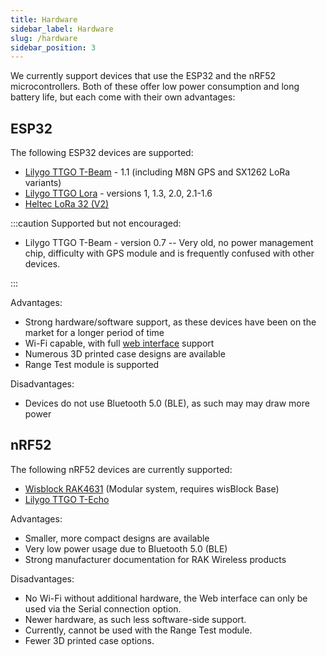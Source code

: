 ```yaml
---
title: Hardware
sidebar_label: Hardware
slug: /hardware
sidebar_position: 3
---
```


We currently support devices that use the ESP32 and the nRF52 microcontrollers. Both of these offer low power consumption and long battery life, but each come with their own advantages:

## ESP32

The following ESP32 devices are supported:

- [Lilygo TTGO T-Beam](/docs/hardware/supported/tbeam) - 1.1 (including M8N GPS and SX1262 LoRa variants)
- [Lilygo TTGO Lora](/docs/hardware/supported/lora) - versions 1, 1.3, 2.0, 2.1-1.6
- [Heltec LoRa 32 (V2)](/docs/hardware/supported/heltec)

:::caution
Supported but not encouraged:

- Lilygo TTGO T-Beam - version 0.7 -- Very old, no power management chip, difficulty with GPS module and is frequently confused with other devices.

:::

Advantages:
- Strong hardware/software support, as these devices have been on the market for a longer period of time
- Wi-Fi capable, with full [web interface](/docs/software/web) support
- Numerous 3D printed case designs are available
- Range Test module is supported

Disadvantages:
- Devices do not use Bluetooth 5.0 (BLE), as such may may draw more power



## nRF52

The following nRF52 devices are currently supported:

- [Wisblock RAK4631](/docs/hardware/supported/wisBlock) (Modular system, requires wisBlock Base)
- [Lilygo TTGO T-Echo](/docs/hardware/supported/techo)


Advantages:
- Smaller, more compact designs are available
- Very low power usage due to Bluetooth 5.0 (BLE)
- Strong manufacturer documentation for RAK Wireless products

Disadvantages:
- No Wi-Fi without additional hardware, the Web interface can only be used via the Serial connection option.
- Newer hardware, as such less software-side support.
- Currently, cannot be used with the Range Test module.
- Fewer 3D printed case options.

